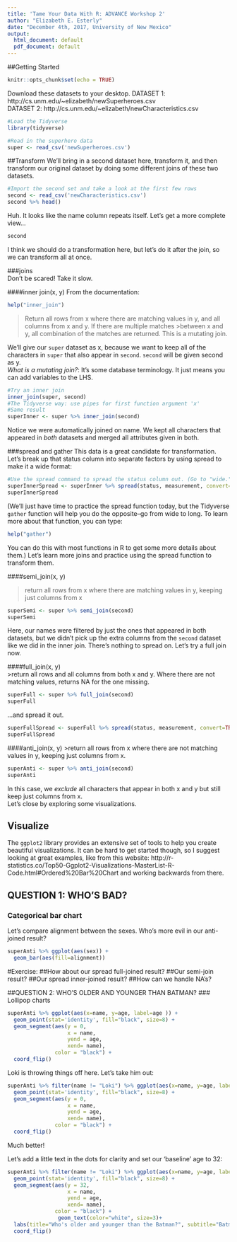```yaml
---
title: 'Tame Your Data With R: ADVANCE Workshop 2'
author: "Elizabeth E. Esterly"
date: "December 4th, 2017, University of New Mexico"
output:
  html_document: default
  pdf_document: default
---
```

##Getting Started
```r
knitr::opts_chunk$set(echo = TRUE)
```
Download these datasets to your desktop.
DATASET 1: http://cs.unm.edu/~elizabeth/newSuperheroes.csv  
DATASET 2: http://cs.unm.edu/~elizabeth/newCharacteristics.csv  

```r
#Load the Tidyverse
library(tidyverse)
```
```r
#Read in the superhero data
super <- read_csv('newSuperheroes.csv') 
```

##Transform
We'll bring in a second dataset here, transform it, and then transform our original dataset by doing some different joins of these two datasets.
```r
#Import the second set and take a look at the first few rows
second <- read_csv('newCharacteristics.csv')
second %>% head()
```
Huh. It looks like the name column repeats itself. Let's get a more complete view...
```r
second
```
I think we should do a transformation here, but let's do it after the join, so we can transform all at once. 

###joins  
Don't be scared! Take it slow. 

####inner join(x, y)
From the documentation:
```r
help("inner_join")
```
>Return all rows from x where there are matching values in y, and all columns from x and y. If there are multiple matches >between x and y, all combination of the matches are returned. This is a mutating join.

We'll give our `super` dataset as x, because we want to keep all of the characters in `super` that also appear in `second`. `second` will be given second as y.  
*What is a mutating join?*: It's some database terminology. It just means you can add variables to the LHS.
```r
#Try an inner join
inner_join(super, second)
#The Tidyverse way: use pipes for first function argument 'x'
#Same result
superInner <- super %>% inner_join(second)
```
Notice we were automatically joined on name. We kept all characters that appeared in *both* datasets and merged all attributes given in both.

###spread and gather
This data is a great candidate for transformation. Let's break up that status column into separate factors by using spread to make it a wide format:
```r
#Use the spread command to spread the status column out. (Go to "wide.")
superInnerSpread <- superInner %>% spread(status, measurement, convert=TRUE)
superInnerSpread
```

(We'll just have time to practice the spread function today, but the Tidyverse `gather` function will help you do the opposite--go from wide to long. To learn more about that function, you can type:
```r
help("gather")
```
You can do this with most functions in R to get some more details about them.)
Let's learn more joins and practice using the spread function to transform them.

####semi_join(x, y)  

>return all rows from x where there are matching values in y, keeping just columns from x
```r
superSemi <- super %>% semi_join(second)
superSemi
```
Here, our names were filtered by just the ones that appeared in both datasets, but we didn't pick up the extra columns from the `second` dataset like we did in the inner join. There's nothing to spread on. Let's try a full join now.

####full_join(x, y)  
>return all rows and all columns from both x and y. Where there are not matching values, returns NA for the one missing.
```r
superFull <- super %>% full_join(second)
superFull
```

...and spread it out.
```r
superFullSpread <- superFull %>% spread(status, measurement, convert=TRUE, fill="FILL ME!")
superFullSpread
```

####anti_join(x, y)
>return all rows from x where there are not matching values in y, keeping just columns from x.
```r
superAnti <- super %>% anti_join(second)
superAnti
```

In this case, we *exclude* all characters that appear in both x and y but still keep just columns from x.  
Let's close by exploring some visualizations.

## Visualize

The `ggplot2` library provides an extensive set of tools to help you create beautiful visualizations. It can be hard to get started though, so I suggest looking at great examples, like from this website:
http://r-statistics.co/Top50-Ggplot2-Visualizations-MasterList-R-Code.html#Ordered%20Bar%20Chart
and working backwards from there.  

## QUESTION 1: WHO'S BAD?
### Categorical bar chart
Let's compare alignment between the sexes.
Who's more evil in our anti-joined result?
 
```r
superAnti %>% ggplot(aes(sex)) +
  geom_bar(aes(fill=alignment)) 
```

#Exercise:
##How about our spread full-joined result? 
##Our semi-join result? 
##Our spread inner-joined result?
##How can we handle NA's?

##QUESTION 2: WHO'S OLDER AND YOUNGER THAN BATMAN?
### Lollipop charts

```r
superAnti %>% ggplot(aes(x=name, y=age, label=age )) + 
  geom_point(stat='identity', fill="black", size=8) +
  geom_segment(aes(y = 0, 
                   x = name, 
                   yend = age, 
                   xend= name), 
               color = "black") +
  coord_flip()
```


Loki is throwing things off here. Let's take him out:  
```r
superAnti %>% filter(name != "Loki") %>% ggplot(aes(x=name, y=age, label=age )) + 
  geom_point(stat='identity', fill="black", size=8) +
  geom_segment(aes(y = 0, 
                   x = name, 
                   yend = age, 
                   xend= name), 
               color = "black") +
  coord_flip()
```
Much better!

Let's add a little text in the dots for clarity and set our 'baseline' age to 32:
```r
superAnti %>% filter(name != "Loki") %>% ggplot(aes(x=name, y=age, label=age )) + 
  geom_point(stat='identity', fill="black", size=8) +
  geom_segment(aes(y = 32, 
                   x = name, 
                   yend = age, 
                   xend= name), 
               color = "black") +
                geom_text(color="white", size=3)+
  labs(title="Who's older and younger than the Batman?", subtitle="Batman is 32")+
  coord_flip()
```